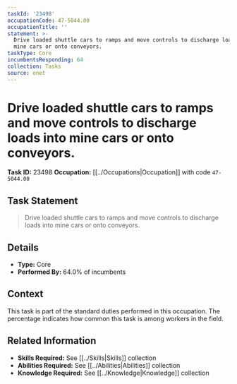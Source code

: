 ```yaml
---
taskId: '23498'
occupationCode: 47-5044.00
occupationTitle: ''
statement: >-
  Drive loaded shuttle cars to ramps and move controls to discharge loads into
  mine cars or onto conveyors.
taskType: Core
incumbentsResponding: 64
collection: Tasks
source: onet
---
```

# Drive loaded shuttle cars to ramps and move controls to discharge loads into mine cars or onto conveyors.

**Task ID:** 23498
**Occupation:** [[../Occupations|Occupation]] with code `47-5044.00`

## Task Statement

> Drive loaded shuttle cars to ramps and move controls to discharge loads into mine cars or onto conveyors.

## Details

- **Type:** Core
- **Performed By:** 64.0% of incumbents

## Context

This task is part of the standard duties performed in this occupation. The percentage indicates how common this task is among workers in the field.

## Related Information

- **Skills Required:** See [[../Skills|Skills]] collection
- **Abilities Required:** See [[../Abilities|Abilities]] collection
- **Knowledge Required:** See [[../Knowledge|Knowledge]] collection
